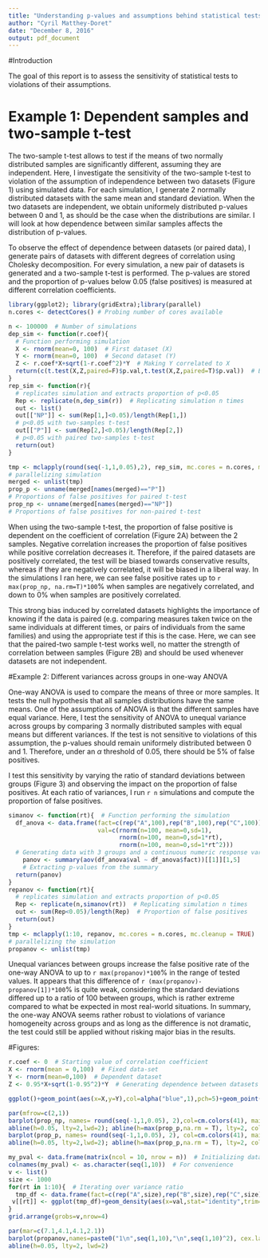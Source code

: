 ```yaml
---
title: "Understanding p-values and assumptions behind statistical tests"
author: "Cyril Matthey-Doret"
date: "December 8, 2016"
output: pdf_document
---
```


#Introduction

The goal of this report is to assess the sensitivity of statistical tests to violations of their assumptions.

# Example 1: Dependent samples and two-sample t-test

The two-sample t-test allows to test if the means of two normally distributed samples are significantly different, assuming they are independent. Here, I investigate the sensitivity of the two-sample t-test to violation of the assumption of independence between two datasets (Figure 1) using simulated data. For each simulation, I generate 2 normally distributed datasets with the same mean and standard deviation. When the two datasets are independent, we obtain uniformely distributed p-values between 0 and 1, as should be the case when the distributions are similar. I will look at how dependence between similar samples affects the distribution of p-values.

To observe the effect of dependence between datasets (or paired data), I generate pairs of datasets with different degrees of correlation using Cholesky decomposition\footnote{Dependency of variable $Y$ on variable $X$ is induced by applying $Y_d = r*X+\sqrt{1-r^2}*Y$ where $r$ is the desired correlation coefficient and $Y_d$ is the dependent $Y$ variable.}. For every simulation, a new pair of datasets is generated and a two-sample t-test is performed. The p-values are stored and the proportion of p-values below 0.05 (false positives) is measured at different correlation coefficients.

```r

library(ggplot2); library(gridExtra);library(parallel)
n.cores <- detectCores() # Probing number of cores available

n <- 100000  # Number of simulations
dep_sim <- function(r.coef){  
  # Function performing simulation
  X <- rnorm(mean=0, 100)  # First dataset (X)
  Y <- rnorm(mean=0, 100)  # Second dataset (Y)
  Z <- r.coef*X+sqrt(1-r.coef^2)*Y  # Making Y correlated to X
  return(c(t.test(X,Z,paired=F)$p.val,t.test(X,Z,paired=T)$p.val))  # Extracting p-values
}
rep_sim <- function(r){  
  # replicates simulation and extracts proportion of p<0.05
  Rep <- replicate(n,dep_sim(r))  # Replicating simulation n times
  out <- list()
  out[["NP"]] <- sum(Rep[1,]<0.05)/length(Rep[1,])  
  # p<0.05 with two-samples t-test
  out[["P"]] <- sum(Rep[2,]<0.05)/length(Rep[2,])  
  # p<0.05 with paired two-samples t-test
  return(out)
}

tmp <- mclapply(round(seq(-1,1,0.05),2), rep_sim, mc.cores = n.cores, mc.cleanup = TRUE)  
# parallelizing simulation
merged <- unlist(tmp)
prop_p <- unname(merged[names(merged)=="P"])  
# Proportions of false positives for paired t-test
prop_np <- unname(merged[names(merged)=="NP"]) 
# Proportions of false positives for non-paired t-test

```

When using the two-sample t-test, the proportion of false positive is dependent on the coefficient of correlation (Figure 2A) between the 2 samples. Negative correlation increases the proportion of false positives while positive correlation decreases it. Therefore, if the paired datasets are positively correlated, the test will be biased towards conservative results, whereas if they are negatively correlated, it will be biased in a liberal way. In the simulations I ran here, we can see false positive rates up to `r max(prop_np, na.rm=T)*100`% when samples are negatively correlated, and down to 0% when samples are positively correlated.

This strong bias induced by correlated datasets highlights the importance of knowing if the data is paired (e.g. comparing measures taken twice on the same individuals at different times, or pairs of individuals from the same families) and using the appropriate test if this is the case. Here, we can see that the paired-two sample t-test works well, no matter the strength of correlation between samples (Figure 2B) and should be used whenever datasets are not independent.

#Example 2: Different variances across groups in one-way ANOVA

One-way ANOVA is used to compare the means of three or more samples. It tests the null hypothesis that all samples distributions have the same means. One of the assumptions of ANOVA is that the different samples have equal variance. Here, I test the sensitivity of ANOVA to unequal variance across groups by comparing 3 normally distributed samples with equal means but different variances. If the test is not sensitive to violations of this assumption, the p-values should remain uniformely distributed between 0 and 1. Therefore, under an $\alpha$ threshold of 0.05, there should be 5% of false positives.

I test this sensitivity by varying the ratio of standard deviations between groups (Figure 3) and observing the impact on the proportion of false positives. At each ratio of variances, I run `r n` simulations and compute the proportion of false positives.

```r

simanov <- function(rt){  # Function performing the simulation
  df_anova <- data.frame(fact=c(rep("A",100),rep("B",100),rep("C",100)),
                         val=c(rnorm(n=100, mean=0,sd=1),
                               rnorm(n=100, mean=0,sd=1*rt),
                               rnorm(n=100, mean=0,sd=1*rt^2)))  
  # Generating data with 3 groups and a continuous numeric response variable
    panov <- summary(aov(df_anova$val ~ df_anova$fact))[[1]][1,5]  
    # Extracting p-values from the summary
  return(panov)
}
repanov <- function(rt){  
  # replicates simulation and extracts proportion of p<0.05
  Rep <- replicate(n,simanov(rt))  # Replicating simulation n times
  out <- sum(Rep<0.05)/length(Rep)  # Proportion of false positives
  return(out)
}
tmp <- mclapply(1:10, repanov, mc.cores = n.cores, mc.cleanup = TRUE)  
# parallelizing the simulation
propanov <- unlist(tmp)
```

Unequal variances between groups increase the false positive rate of the one-way ANOVA to up to `r max(propanov)*100`% in the range of tested values. It appears that this difference of `r (max(propanov)-propanov[1])*100`% is quite weak, considering the standard deviations differed up to a ratio of 100 between groups, which is rather extreme compared to what be expected in most real-world situations. In summary, the one-way ANOVA seems rather robust to violations of variance homogeneity across groups and as long as the difference is not dramatic, the test could still be applied without risking major bias in the results.

#Figures:

```r
r.coef <- 0  # Starting value of correlation coefficient
X <- rnorm(mean = 0,100)  # Fixed data-set
Y <- rnorm(mean=0,100)  # Dependent dataset
Z <- 0.95*X+sqrt(1-0.95^2)*Y  # Generating dependence between datasets

ggplot()+geom_point(aes(x=X,y=Y),col=alpha("blue",1),pch=5)+geom_point(aes(x=X,y=Z),col=(alpha("green",1)), pch=5)+theme_bw()  # Second plot to visualize both datasets with minimum and maximal dependence
```

```r

par(mfrow=c(2,1))
barplot(prop_np, names= round(seq(-1,1,0.05), 2),col=cm.colors(41), main="A. Two-sample t-test", xlab=expression(rho), ylab="prop. p<0.05",cex.names = 0.5)
abline(h=0.05, lty=2,lwd=2); abline(h=max(prop_p,na.rm = T), lty=2, col="green",lwd=2); abline(h=min(prop_p,na.rm = T), lty=2, col="red",lwd=2)
barplot(prop_p, names= round(seq(-1,1,0.05), 2), col=cm.colors(41), main="B. Paired two-sample t-test", xlab=expression(rho), ylab="prop. p<0.05",cex.names = 0.5)
abline(h=0.05, lty=2,lwd=2); abline(h=max(prop_p,na.rm = T), lty=2, col="green",lwd=2); abline(h=min(prop_p,na.rm = T), lty=2, col="red",lwd=2)
```

```r
my_pval <- data.frame(matrix(ncol = 10, nrow = n))  # Initializing dataframe for p-values at different variance ratio
colnames(my_pval) <- as.character(seq(1,10))  # For convenience
v <- list()
size <- 1000
for(rt in 1:10){  # Iterating over variance ratio
  tmp_df <- data.frame(fact=c(rep("A",size),rep("B",size),rep("C",size)),val=c(rnorm(n=size, mean=0,sd=1),rnorm(n=size, mean=0,sd=1*rt),rnorm(n=size, mean=0,sd=1*rt^2)))  # Generating data with 3 groups and a continuous numeric response variable
 v[[rt]] <- ggplot(tmp_df)+geom_density(aes(x=val,stat="identity",trim=tmp_df$fact,fill=tmp_df$fact), alpha=0.8)+guides(fill=F)+theme_bw()+ylab("")+xlab(paste0("1:",rt,":",rt^2))+ggtitle(paste0("rt=",rt))
}
grid.arrange(grobs=v,nrow=4)

```

```r
par(mar=c(7.1,4.1,4.1,2.1))
barplot(propanov,names=paste0("1\n",seq(1,10),"\n",seq(1,10)^2), cex.lab=0.9, cex.axis = 0.8, cex.names = 0.6, xlab = "Standard deviations of A/B/C", ylab=" Proportion of p<0.05", main="One-way ANOVA sensitivity to unequal variance across groups")
abline(h=0.05, lty=2, lwd=2)

```
